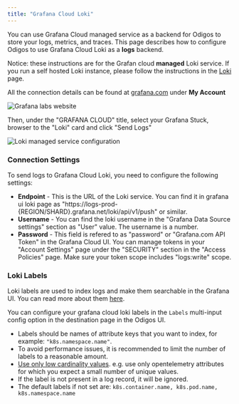 ```yaml
---
title: "Grafana Cloud Loki"
---
```


You can use Grafana Cloud managed service as a backend for Odigos to store your logs, metrics, and traces. 
This page describes how to configure Odigos to use Grafana Cloud Loki as a **logs** backend.

Notice: these instructions are for the Grafan cloud **managed** Loki service. 
If you run a self hosted Loki instance, please follow the instructions in the [Loki](/backends/loki) page.

All the connection details can be found at [grafana.com](https://grafana.com) under **My Account**

<Frame>
    <img src="/backends/images/grafanacloud1.png" alt="Grafana labs website" />
</Frame>

Then, under the "GRAFANA CLOUD" title, select your Grafana Stuck, browser to the "Loki" card and click "Send Logs"

<Frame>
    <img src="/backends/images/grafanacloud2.png" alt="Loki managed service configuration" />
</Frame>

### Connection Settings

To send logs to Grafana Cloud Loki, you need to configure the following settings:

- **Endpoint** - This is the URL of the Loki service. 
You can find it in grafana ui loki page as "https://logs-prod-{REGION/SHARD}.grafana.net/loki/api/v1/push" or similar.
- **Username** - You can find the loki username in the "Grafana Data Source settings" section as "User" value. 
The username is a number.
- **Password** - This field is refered to as "password" or "Grafana.com API Token" in the Grafana Cloud UI. 
You can manage tokens in your "Account Settings" page under the "SECURITY" section in the "Access Policies" page.
Make sure your token scope includes "logs:write" scope.

### Loki Labels

Loki labels are used to index logs and make them searchable in the Grafana UI. You can read more about them [here](https://grafana.com/docs/loki/latest/get-started/labels/).

You can configure your grafana cloud loki labels in the `Labels` multi-input config option in the destination page in the Odigos UI.

- Labels should be names of attribute keys that you want to index, for example: `"k8s.namespace.name"`.
- To avoid performance issues, it is recommended to limit the number of labels to a reasonable amount.
- [Use only low cardinality values](https://grafana.com/docs/loki/latest/get-started/labels/#cardinality). e.g. use only opentelemetry attributes for which you expect a small number of unique values.
- If the label is not present in a log record, it will be ignored.
- The default labels if not set are: `k8s.container.name, k8s.pod.name, k8s.namespace.name`
